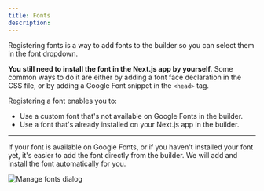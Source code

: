 ```yaml
---
title: Fonts
description:
---
```


Registering fonts is a way to add fonts to the builder so you can select them in the font dropdown.

**You still need to install the font in the Next.js app by yourself.** Some common ways to do it are either by
adding a font face declaration in the CSS file, or by adding a Google Font snippet in the `<head>` tag.

Registering a font enables you to:

- Use a custom font that's not available on Google Fonts in the builder.
- Use a font that's already installed on your Next.js app in the builder.

---

If your font is available on Google Fonts, or if you haven't installed your font yet, it's easier
to add the font directly from the builder. We will add and install the font automatically for you.

![Manage fonts dialog](../images/manage-fonts-dialog.png)